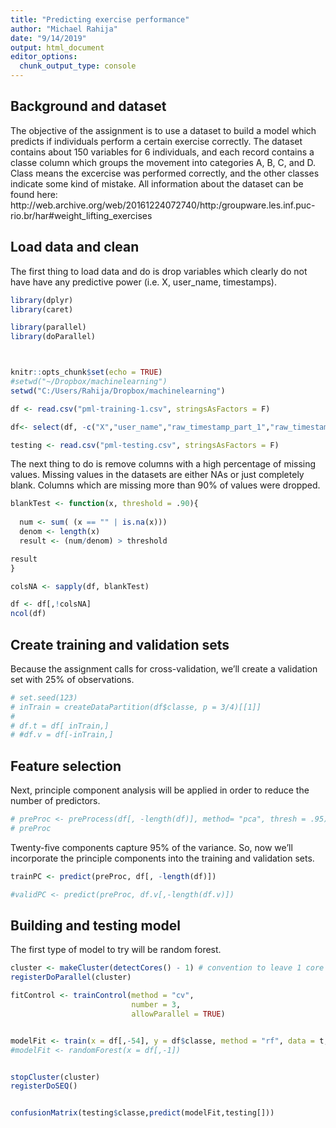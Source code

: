 ```yaml
---
title: "Predicting exercise performance"
author: "Michael Rahija"
date: "9/14/2019"
output: html_document
editor_options: 
  chunk_output_type: console
---
```



## Background and dataset
The objective of the assignment is to use a dataset to build a model which predicts if individuals perform a certain exercise correctly. The dataset contains about 150 variables for 6 individuals, and each record contains a classe column which groups the movement into categories A, B, C, and D. Class means the excercise was performed correctly, and the other classes indicate some kind of mistake. All information about the dataset can be found here:
http://web.archive.org/web/20161224072740/http:/groupware.les.inf.puc-rio.br/har#weight_lifting_exercises

## Load data and clean

The first thing to load data and do is drop variables which clearly do not have have any predictive power (i.e. X, user_name, timestamps).

```r
library(dplyr)
library(caret)

library(parallel)
library(doParallel)



knitr::opts_chunk$set(echo = TRUE)
#setwd("~/Dropbox/machinelearning")
setwd("C:/Users/Rahija/Dropbox/machinelearning")

df <- read.csv("pml-training-1.csv", stringsAsFactors = F)

df<- select(df, -c("X","user_name","raw_timestamp_part_1","raw_timestamp_part_2","cvtd_timestamp", "new_window"))

testing <- read.csv("pml-testing.csv", stringsAsFactors = F)
```

The next thing to do is remove columns with a high percentage of missing values. Missing values in the datasets are either NAs or just completely blank. Columns which are missing more than 90% of values were dropped. 
```r

blankTest <- function(x, threshold = .90){
  
  num <- sum( (x == "" | is.na(x)))
  denom <- length(x)
  result <- (num/denom) > threshold

result 
}

colsNA <- sapply(df, blankTest)

df <- df[,!colsNA]
ncol(df)
```



## Create training and validation sets

Because the assignment calls for cross-validation, we'll create a validation set with 25% of observations.
```r


# set.seed(123)
# inTrain = createDataPartition(df$classe, p = 3/4)[[1]]
# 
# df.t = df[ inTrain,]
# #df.v = df[-inTrain,]

```

## Feature selection
Next, principle component analysis will be applied in order to reduce the number of predictors.

```r
# preProc <- preProcess(df[, -length(df)], method= "pca", thresh = .95)
# preProc
```

Twenty-five components capture 95% of the variance. So, now we'll incorporate the principle components into the training and validation sets.
```r
trainPC <- predict(preProc, df[, -length(df)])

#validPC <- predict(preProc, df.v[,-length(df.v)])
```

## Building  and testing model

The first type of model to try will be random forest. 

```r

cluster <- makeCluster(detectCores() - 1) # convention to leave 1 core for OS
registerDoParallel(cluster)

fitControl <- trainControl(method = "cv",
                           number = 3,
                           allowParallel = TRUE)


modelFit <- train(x = df[,-54], y = df$classe, method = "rf", data = t, trControl = fitControl)
#modelFit <- randomForest(x = df[,-1])


stopCluster(cluster)
registerDoSEQ()


confusionMatrix(testing$classe,predict(modelFit,testing[]))
```
